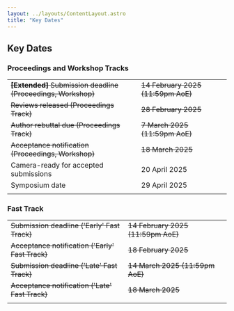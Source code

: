 ```yaml
---
layout: ../layouts/ContentLayout.astro
title: "Key Dates"
---
```



## Key Dates

### Proceedings and Workshop Tracks

|                                                                   |                                       |                                                          |
| ----------------------------------------------------------------- | ------------------------------------- | -------------------------------------------------------: |
| <s>**[Extended]** Submission deadline (Proceedings, Workshop)</s> | <s>14 February 2025 (11:59pm AoE)</s> | <s><CountdownTimer year={2025} month={2} day={14} /></s> |
| <s>Reviews released (Proceedings Track)</s>                       | <s>28 February 2025</s>               | <s><CountdownTimer year={2025} month={2} day={28} /></s> |
| <s>Author rebuttal due (Proceedings Track)</s>                    | <s>7 March 2025 (11:59pm AoE)</s>     |  <s><CountdownTimer year={2025} month={3} day={7} /></s> |
| <s>Acceptance notification (Proceedings, Workshop)</s>            | <s>18 March 2025</s>                  | <s><CountdownTimer year={2025} month={3} day={18} /></s> |
| Camera-ready for accepted submissions                             | 20 April 2025                         |        <CountdownTimer year={2025} month={4} day={20} /> |
| Symposium date                                                    | 29 April 2025                         |        <CountdownTimer year={2025} month={4} day={29} /> |
|                                                                   |                                       |

### Fast Track

|                                                     |                                       |                                                          |
| --------------------------------------------------- | ------------------------------------- | -------------------------------------------------------: |
| <s>Submission deadline ('Early' Fast Track)</s>     | <s>14 February 2025 (11:59pm AoE)</s> | <s><CountdownTimer year={2025} month={2} day={14} /></s> |
| <s>Acceptance notification ('Early' Fast Track)</s> | <s>18 February 2025</s>               | <s><CountdownTimer year={2025} month={2} day={18} /></s> |
| <s>Submission deadline ('Late' Fast Track)</s>      | <s>14 March 2025 (11:59pm AoE)</s>    | <s><CountdownTimer year={2025} month={3} day={14} /></s> |
| <s>Acceptance notification ('Late' Fast Track)</s>  | <s>18 March 2025</s>                  | <s><CountdownTimer year={2025} month={3} day={18} /></s> |
|                                                     |                                       |                                                          |
